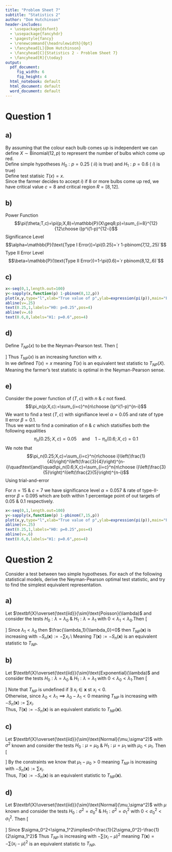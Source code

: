```yaml
---
title: "Problem Sheet 7"
subtitle: "Statistics 2"
author: "Dom Hutchinson"
header-includes:
  - \usepackage{dsfont}
  - \usepackage{fancyhdr}
  - \pagestyle{fancy}
  - \renewcommand{\headrulewidth}{0pt}
  - \fancyhead[L]{Dom Hutchinson}
  - \fancyhead[C]{Statistics 2 - Problem Sheet 7}
  - \fancyhead[R]{\today}
output:
  pdf_document: 
     fig_width: 6
     fig_height: 4
  html_notebook: default
  html_document: default
  word_document: default
---
```

# Question 1

## a)
By assuming that the colour each bulb comes up is independent we can define  $X\sim\text{Binomial}(12,p)$ to represent the number of bulbs which come up red.\
Define simple hypotheses $H_0:p=0.25$ (\textit{i.e.} $ii)$ is true) and $H_1:p=0.6$ (\textit{i.e.} $i)$ is true)\
Define test statisic $T(x)=x$.\
Since the farmer decides to accept $i)$ if 8 or more bulbs come up red, we have critical value $c=8$ and critical region $R=[8,12]$.

## b)
Power Function
$$\pi(\theta;T,c)=\pi(p;X,8)=\mathbb{P}(X\geq8;p)=\sum_{i=8}^{12}{12\choose i}p^i(1-p)^{12-i}$$
Significance Level
$$\alpha=\mathbb{P}(\text{Type I Error})=\pi(0.25)=`r 1-pbinom(7,12,.25)`$$
Type II Error Level
$$\beta=\mathbb{P}(\text{Type II Error})=1-\pi(0.6)=`r pbinom(8,12,.6)`$$

## c)
```r
x<-seq(0,1,length.out=100)
y<-sapply(x,function(p) 1-pbinom(8,12,p))
plot(x,y,type="l",xlab="True value of p",ylab=expression(pi(p)),main="Power Function for n=12 & c=8")
abline(v=.25)
text(0.25,1,labels="H0: p=0.25",pos=4)
abline(v=.6)
text(0.6,0,labels="H1: p=0.6",pos=4)
```

## d)
Define $T_{NP}(x)$ to be the Neyman-Pearson test. Then
\[\begin{array}{rcl}
T_{NP}(x)&=&\dfrac{L(p=0.6;x)}{L(p=0.25;x)}\\
&=&\dfrac{f_X(x;p=0.6)}{f_X(x;p=0.25)}\\
&=&\dfrac{{12\choose x}(0.6)^x(0.4)^{12-x}}{{12\choose x}(0.25)^x(0.75)^{12-x}}\\
&=&\left(\dfrac{12}{5}\right)^x\left(\dfrac{8}{15}\right)^{12-x}\\
&=&\dfrac{12^x8^{12-x}}{5^x15^{12-x}}\\
&=&\dfrac{2^{2x}3^x2^{3(12-x)}}{5^x3^{12-x}5^{12-x}}\\
&=&\dfrac{2^{36-x}3^{2x-12}}{5^{12}}\\
&\propto&2^{36-x}3^{2x-12}
\end{array}\]
Thus $T_{NP}(x)$ is an increasing function with $x$.\
In \textbf{a)} we defined $T(x)=x$ meaning $T(x)$ is an equivalent test statistic to $T_{NP}(X)$. Meaning the farmer's test statistic is optimal in the Neyman-Pearson sense.\

## e)
Consider the power function of $(T,c)$ with $n$ \& $c$ not fixed.
$$\pi_n(p;X,c):=\sum_{i=c}^n{n\choose i}p^i(1-p)^{n-i}$$
We want to find a test $(T,c)$ with signifiance level $\alpha=0.05$ and rate of type II error $\beta=0.1$.\
Thus we want to find a comination of $n$ \& $c$ which statisifies both the following equalities
$$\pi_n(0.25;X,c)=0.05\quad\text{and}\quad1-\pi_n(0.6;X,c)=0.1$$
We note that
$$\pi_n(0.25;X,c)=\sum_{i=c}^n{n\choose i}\left(\frac{1}{4}\right)^i\left(\frac{3}{4}\right)^{n-i}\quad\text{and}\quad\pi_n(0.6;X,c)=\sum_{i=c}^n{n\choose i}\left(\frac{3}{5}\right)^i\left(\frac{2}{5}\right)^{n-i}$$
Using trial-and-error
\begin{tabular}{|c|c|c|c|}
\hline
$n$&$c$&$\pi_n(0.25)$&$1-\pi_n(0.6)$\\
\hline
15&4&0.002&0.539\\
15&5&0.009&0.314\\
15&6&0.034&0.148\\
15&7&0.057&0.095\\
\hline
\end{tabular}
For $n=15$ \& $c=7$ we have significance level $\alpha=0.057$ \& rate of type-II-error $\beta=0.095$ which are both within 1 percentage point of out targets of $0.05$ \& $0.1$ respectively.
```r
x<-seq(0,1,length.out=100)
y<-sapply(x,function(p) 1-pbinom(7,15,p))
plot(x,y,type="l",xlab="True value of p",ylab=expression(pi(p)),main="Power Function for n=15 & c=7")
abline(v=.25)
text(0.25,1,labels="H0: p=0.25",pos=4)
abline(v=.6)
text(0.6,0,labels="H1: p=0.6",pos=4)
```

# Question 2

Consider a test between two simple hypotheses. For each of the following statistical models, derive the Neyman-Pearson optimal test statistic, and try to find the simplest equivalent representation.

## a)
Let $\textbf{X}\overset{\text{iid}}{\sim}\text{Poisson}(\lambda)$ and consider the tests $H_0:\lambda=\lambda_0$ \& $H_1:\lambda=\lambda_1$ with $0<\lambda_1<\lambda_0$.Then
\[\begin{array}{rcl}
T_{NP}(\textbf{x})&=&{\displaystyle\prod_{i=1}^n\frac{f_X(x_i;\lambda_1)}{f_X(x_i;\lambda_0)}}\\
&=&{\displaystyle\prod_{i=1}^n\frac{\frac{e^{-\lambda}\lambda_1^{x_i}}{x_i!}}{\frac{e^{-\lambda}\lambda_2^{x_i}}{x_i!}}}\\
&=&{\displaystyle\prod_{i=1}^ne^{\lambda_0-\lambda_1}\left(\frac{\lambda_1}{\lambda_0}\right)^{x_i}}\\
&=&e^{n(\lambda_0-\lambda_1)}\left(\frac{\lambda_1}{\lambda_0}\right)^{\sum x_i}
\end{array}\]
Since $\lambda_1<\lambda_0$ then $\frac{\lambda_1}{\lambda_0}<0$ then $T_{NP}(\textbf{x})$ is increasing with $-S_n(\textbf{x}):=-\sum x_i$.\\
Meaning $T(\textbf{x}):=-S_n(\textbf{x})$ is an equivalent statistic to $T_{NP}$.\

## b)
Let $\textbf{X}\overset{\text{iid}}{\sim}\text{Exponential}(\lambda)$ and consider the tests $H_0:\lambda=\lambda_0$ \& $H_1:\lambda=\lambda_1$ with $0<\lambda_0<\lambda_1$.Then
\[\begin{array}{rcl}
T_{NP}(\textbf{x})&=&{\displaystyle\prod_{i=1}^n\frac{\mathds{1}\{x\geq0\}\lambda_1e^{-\lambda_1x_i}}{\mathds{1}\{x\geq0\}\lambda_0e^{-\lambda_0x_i}}}\\
&=&\displaystyle{\frac{\mathds{1}\{x\geq0\}}{\mathds{1}\{x\geq0\}}\prod_{i=1}^n\frac{\lambda_1e^{-\lambda_1x_i}}{\lambda_0e^{-\lambda_0x_i}}}\\
&=&\displaystyle{\frac{\mathds{1}\{x\geq0\}}{\mathds{1}\{x\geq0\}}\left(\frac{\lambda_1}{\lambda_0}\right)}\prod_{i=1}^ne^{x_i(\lambda_0-\lambda_1)}\\
&=&\displaystyle{\frac{\mathds{1}\{x\geq0\}}{\mathds{1}\{x\geq0\}}\left(\frac{\lambda_1}{\lambda_0}\right)}e^{(\lambda_0-\lambda_1)\sum x_i}
\end{array}\]
Note that $T_{NP}$ is undefined if $\exists\ x_i\in\textbf{x}\text{ st }x_i<0$.\
Otherwise, since $\lambda_0<\lambda_1\implies\lambda_0-\lambda_1<0$ meaning $T_{NP}$ is increasing with $-S_n(\textbf{x}):=\sum x_i$.\
Thus, $T(\textbf{x}):=-S_n(\textbf{x})$ is an equivalent statistic to $T_{NP}(\textbf{x})$.\

## c)
Let $\textbf{X}\overset{\text{iid}}{\sim}\text{Normal}(\mu,\sigma^2)$ with $\sigma^2$ known and consider the tests $H_0:\mu=\mu_0$ \& $H_1:\mu=\mu_1$ with $\mu_0<\mu_1$. Then
\[\begin{array}{rcl}
T_{NP}(\textbf{x})&=&{\displaystyle\prod_{i=1}^n\frac{e^{-\frac{(x_i-\mu_1)^2}{2\sigma^2}}}{e^{-\frac{(x_i-\mu_0)^2}{2\sigma^2}}}}\\
&=&{\displaystyle\prod_{i=1}^ne^{-\frac{1}{2\sigma^2}\left[(x_i-\mu_0)^2-(x_i-\mu_1)^2\right]}}\\
&=&{\displaystyle e^{-\frac{1}{2\sigma^2}\sum[(x_i-\mu_0)^2-(x_i-\mu_1)^2]}}\\
&=&{\displaystyle e^{-\frac{1}{2\sigma^2}\sum[2x_i(\mu_1-\mu_0)+\mu_0^2-\mu_1^2]}}\\
&=&{\displaystyle e^{-\frac{1}{2\sigma^2}\left[n\mu_0^2-n\mu_1^2+2(\mu_1-\mu_0)\sum x_i\right]}}
\end{array}\]
By the constraints we know that $\mu_1-\mu_0>0$ meaning $T_{NP}$ is increasing with $-S_n(\textbf{x}):=\sum x_i$.\
Thus, $T(\textbf{x}):=-S_n(\textbf{x})$ is an equivalent statistic to $T_{NP}(\textbf{x})$.\

## d)
Let $\textbf{X}\overset{\text{iid}}{\sim}\text{Normal}(\mu,\sigma^2)$ with $\mu$ known and consider the tests $H_0:\sigma^2=\sigma^2_0$ \& $H_1:\sigma^2=\sigma^2_1$ with $0<\sigma^2_0<\sigma^2_1$. Then
\[\begin{array}{rcl}
T_{NP}(\textbf{x})&=&{\displaystyle\prod_{i=1}^n\frac{e^{-\frac{(x_i-\mu)^2}{2\sigma_1^2}}}{e^{-\frac{(x_i-\mu)^2}{2\sigma_0^2}}}}\\
&=&{\displaystyle\prod_{i=1}^ne^{-(x_i-\mu)^2\left[\frac{1}{2\sigma^2_0}-\frac{1}{2\sigma^2_1}\right]}}\\
&=&{\displaystyle e^{-\left[\frac{1}{2\sigma^2_0}-\frac{1}{2\sigma^2_1}\right]\sum(x_i-\mu)^2}}
\end{array}\]
Since $\sigma_0^2<\sigma_1^2\implies0<\frac{1}{2\sigma_0^2}-\frac{1}{2\sigma_1^2}$
Thus $T_{NP}$ is increasing with $-\sum(x_i-\mu)^2$ meaning $T(\textbf{x})=-\sum(x_i-\mu)^2$ is an equivalent statistic to $T_{NP}$.